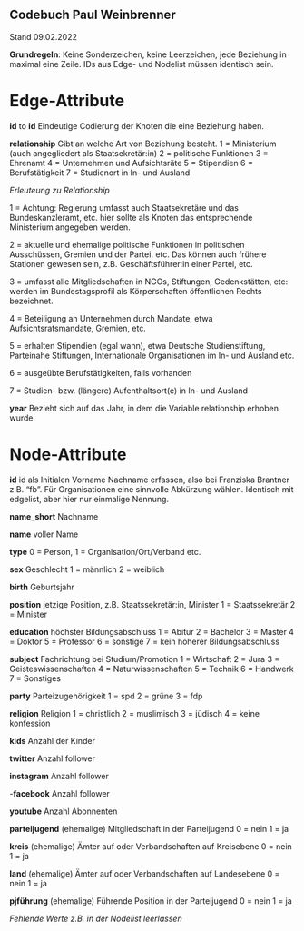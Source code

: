 ## Codebuch Paul Weinbrenner
Stand 09.02.2022

**Grundregeln**:
Keine Sonderzeichen, keine Leerzeichen, jede Beziehung in
maximal eine Zeile. IDs aus Edge- und Nodelist müssen identisch sein.

# Edge-Attribute

**id** to **id**
Eindeutige Codierung der Knoten die eine Beziehung haben.

**relationship**
Gibt an welche Art von Beziehung besteht. 
1 = Ministerium (auch angegliedert als Staatsekretär:in)
2 = politische Funktionen
3 = Ehrenamt
4 = Unternehmen und Aufsichtsräte
5 = Stipendien
6 = Berufstätigkeit
7 = Studienort in In- und Ausland

*Erleuteung zu Relationship*

1 = Achtung: Regierung umfasst auch Staatsekretäre und das
Bundeskanzleramt, etc. hier sollte als Knoten das entsprechende
Ministerium angegeben werden.

2 = aktuelle und ehemalige politische Funktionen in politischen
Ausschüssen, Gremien und der Partei. etc. Das können auch frühere
Stationen gewesen sein, z.B. Geschäftsführer:in einer Partei, etc.

3 = umfasst alle Mitgliedschaften in NGOs, Stiftungen, Gedenkstätten,
etc: werden im Bundestagsprofil als Körperschaften öffentlichen Rechts
bezeichnet.

4 = Beteiligung an Unternehmen durch Mandate, etwa Aufsichtsratsmandate,
Gremien, etc.

5 = erhalten Stipendien (egal wann), etwa Deutsche Studienstiftung,
Parteinahe Stiftungen, Internationale Organisationen im In- und Ausland
etc.

6 = ausgeübte Berufstätigkeiten, falls vorhanden

7 = Studien- bzw. (längere) Aufenthaltsort(e) in In- und Ausland

**year**
Bezieht sich auf das Jahr, in dem die Variable relationship
erhoben wurde

# Node-Attribute

**id**
id als Initialen Vorname Nachname erfassen, also bei Franziska Brantner z.B. "fb". Für Organisationen eine sinnvolle Abkürzung wählen. Identisch mit edgelist, aber hier nur einmalige Nennung.

**name_short** 
Nachname

**name**
voller Name

**type**
0 = Person, 
1 = Organisation/Ort/Verband etc.

**sex**
Geschlecht
1 = männlich
2 = weiblich

**birth**
Geburtsjahr

**position**
jetzige Position, z.B. Staatssekretär:in, Minister
1 = Staatssekretär
2 = Minister

**education**
höchster Bildungsabschluss
1 = Abitur
2 = Bachelor
3 = Master
4 = Doktor
5 = Professor
6 = sonstige
7 = kein höherer Bildungsabschluss

**subject**
Fachrichtung bei Studium/Promotion
1 = Wirtschaft
2 = Jura
3 = Geisteswissenschaften
4 = Naturwissenschaften
5 = Technik
6 = Handwerk
7 = Sonstiges

**party** 
Parteizugehörigkeit
1 = spd
2 = grüne
3 = fdp

**religion**
Religion
1 = christlich
2 = muslimisch
3 = jüdisch
4 = keine konfession

**kids** 
Anzahl der Kinder

**twitter**
Anzahl follower

**instagram**
Anzahl follower

-**facebook** 
Anzahl follower

**youtube** 
Anzahl Abonnenten

**parteijugend** 
(ehemalige) Mitgliedschaft in der Parteijugend
0 = nein
1 = ja

**kreis** 
(ehemalige) Ämter auf oder Verbandschaften auf Kreisebene
0 = nein
1 = ja

**land** 
(ehemalige) Ämter auf oder Verbandschaften auf Landesebene
0 = nein
1 = ja

**pjführung**
(ehemalige) Führende Position in der Parteijugend
0 = nein
1 = ja

*Fehlende Werte z.B. in der Nodelist leerlassen*
